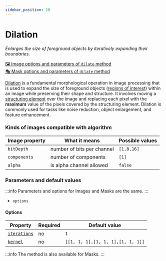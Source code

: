 ```yaml
---
sidebar_position: 20
---
```



# Dilation

_Enlarges the size of foreground objects by iteratively expanding their boundaries._

[🖼️ Image options and parameters of `dilate` method](https://api.image-js.org/classes/index.Image.html#dilate)  
[🎭 Mask options and parameters of `dilate` method](https://api.image-js.org/classes/index.Mask.html#dilate)

[Dilation](<https://en.wikipedia.org/wiki/Dilation_(morphology)> 'wikipedia link on dilation') is a fundamental morphological operation in image processing that is used to expand the size of foreground objects ([regions of interest](../../glossary.md#roiregion-of-interest 'internal link on region of interest')) within an image while preserving their shape and structure. It involves moving a [structuring element](../../glossary.md#structuring-element 'internal link on structuring element') over the image and replacing each pixel with the **maximum** value of the pixels covered by the structuring element. Dilation is commonly used for tasks like noise reduction, object enlargement, and feature enhancement.

<DilateDemo />

### Kinds of images compatible with algorithm

| Image property | What it means              | Possible values |
| -------------- | -------------------------- | --------------- |
| `bitDepth`     | number of bits per channel | `[1,8,16]`      |
| `components`   | number of components       | `[1]`           |
| `alpha`        | is alpha channel allowed   | `false`         |

### Parameters and default values

:::info
Parameters and options for Images and Masks are the same.
:::

- `options`

#### Options

| Property                                                                                | Required | Default value                     |
| --------------------------------------------------------------------------------------- | -------- | --------------------------------- |
| [`iterations`](https://api.image-js.org/interfaces/index.DilateOptions.html#iterations) | no       | `1`                               |
| [`kernel`](https://api.image-js.org/interfaces/index.DilateOptions.html#kernel)         | no       | `[[1, 1, 1],[1, 1, 1],[1, 1, 1]]` |

:::info
The method is also available for Masks.
:::
